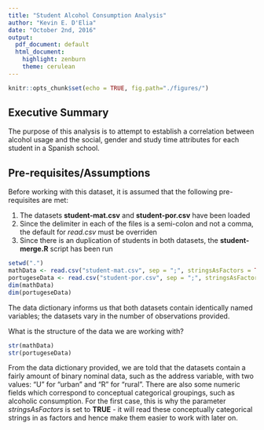 ```yaml
---
title: "Student Alcohol Consumption Analysis"
author: "Kevin E. D'Elia"
date: "October 2nd, 2016"
output:
  pdf_document: default
  html_document:
    highlight: zenburn
    theme: cerulean
---
```


```r
knitr::opts_chunk$set(echo = TRUE, fig.path="./figures/")
```

## Executive Summary
The purpose of this analysis is to attempt to establish a correlation between alcohol usage and the social, gender and study time attributes for each student in a Spanish school.

## Pre-requisites/Assumptions
Before working with this dataset, it is assumed that the following pre-requisites are met:

1. The datasets **student-mat.csv** and **student-por.csv** have been loaded
2. Since the delimiter in each of the files is a semi-colon and not a comma, the default for _read.csv_ must be overriden
2. Since there is an duplication of students in both datasets, the **student-merge.R** script has been run

```r
setwd(".")
mathData <- read.csv("student-mat.csv", sep = ";", stringsAsFactors = TRUE)
portugeseData <- read.csv("student-por.csv", sep = ";", stringsAsFactors = TRUE)
dim(mathData)
dim(portugeseData)
```

The data dictionary informs us that both datasets contain identically named variables; the datasets vary in the number of observations provided.

What is the structure of the data we are working with?
```r
str(mathData)
str(portugeseData)
```

From the data dictionary provided, we are told that the datasets contain a fairly amount of binary nominal data, such as the address variable, with two values:  "U" for "urban" and "R" for "rural".  There are also some numeric fields which correspond to conceptual categorical groupings, such as alcoholic consumption.  For the first case, this is why the parameter _stringsAsFactors_ is set to **TRUE** - it will read these conceptually categorical strings in as factors and hence make them easier to work with later on.

